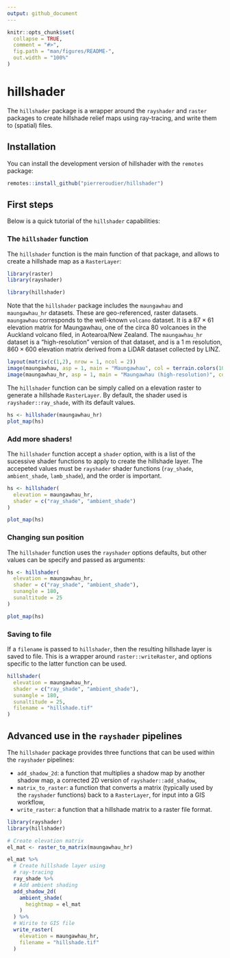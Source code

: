 ```yaml
---
output: github_document
---
```


<!-- README.md is generated from README.Rmd. Please edit that file -->

```r
knitr::opts_chunk$set(
  collapse = TRUE,
  comment = "#>",
  fig.path = "man/figures/README-",
  out.width = "100%"
)
```

# hillshader

<!-- badges: start -->
<!-- badges: end -->

The `hillshader` package is a wrapper around the `rayshader` and `raster` packages to create hillshade relief maps using ray-tracing, and write them to (spatial) files.

## Installation

You can install the development version of hillshader with the `remotes` package:

``` r
remotes::install_github("pierreroudier/hillshader")
```

## First steps

Below is a quick tutorial of the `hillshader` capabilities:

### The `hillshader` function

The `hillshader` function is the main function of that package, and allows to create a hillshade map as a `RasterLayer`:

```r
library(raster)
library(rayshader)

library(hillshader)
```

Note that the `hillshader` package includes the `maungawhau` and `maungawhau_hr` datasets. These are geo-referenced, raster datasets. `maungawhau` corresponds to the well-known `volcano` dataset. It is a $87 \times 61$ elevation  matrix for Maungawhau, one of the circa 80 volcanoes in the Auckland volcano filed, in Aotearoa/New Zealand. The `maungawhau_hr` dataset is a "high-resolution" version of that dataset, and is a 1 m resolution, $860 \times 600$ elevation matrix derived from a LiDAR dataset collected by LINZ. 

```r
layout(matrix(c(1,2), nrow = 1, ncol = 2))
image(maungawhau, asp = 1, main = "Maungawhau", col = terrain.colors(100))
image(maungawhau_hr, asp = 1, main = "Maungawhau (high-resolution)", col = terrain.colors(100))
```

The `hillshader` function can be simply called on a elevation raster to generate a hillshade `RasterLayer`. By default, the shader used is `rayshader::ray_shade`, with its default values.

```r
hs <- hillshader(maungawhau_hr)
plot_map(hs)
```

### Add more shaders!

The `hillshader` function accept a `shader` option, with is a list of the sucessive shader functions to apply to create the hillshade layer. The accepeted values must be `rayshader` shader functions (`ray_shade`, `ambient_shade`, `lamb_shade`), and the order is important.

```r
hs <- hillshader(
  elevation = maungawhau_hr, 
  shader = c("ray_shade", "ambient_shade")
)

plot_map(hs)
```

### Changing sun position

The `hillshader` function uses the `rayshader` options defaults, but other values can be specify and passed as arguments:

```r
hs <- hillshader(
  elevation = maungawhau_hr, 
  shader = c("ray_shade", "ambient_shade"),
  sunangle = 180,
  sunaltitude = 25
)

plot_map(hs)
```

### Saving to file

If a `filename` is passed to `hillshader`, then the resulting hillshade layer is saved to file. This is a wrapper around `raster::writeRaster`, and options specific to the latter function can be used.

```r
hillshader(
  elevation = maungawhau_hr, 
  shader = c("ray_shade", "ambient_shade"),
  sunangle = 180,
  sunaltitude = 25,
  filename = "hillshade.tif"
)
```

## Advanced use in the `rayshader` pipelines

The `hillshader` package provides three functions that can be used within the `rayshader` pipelines:

- `add_shadow_2d`: a function that multiplies a shadow map by another shadow map, a corrected 2D version of `rayshader::add_shadow`,
- `matrix_to_raster`: a function that converts a matrix (typically used by the `rayshader` functions) back to a `RasterLayer`, for input into a GIS workflow,
- `write_raster`: a function that a hillshade matrix to a raster file format.

```r
library(rayshader)
library(hillshader)

# Create elevation matrix
el_mat <- raster_to_matrix(maungawhau_hr)

el_mat %>%
  # Create hillshade layer using 
  # ray-tracing
  ray_shade %>%
  # Add ambient shading
  add_shadow_2d(
    ambient_shade(
      heightmap = el_mat
    )
  ) %>% 
  # Wirite to GIS file
  write_raster(
    elevation = maungawhau_hr,
    filename = "hillshade.tif"
  )
```
